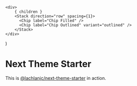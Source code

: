 

    <div>
        { children }
        <Stack direction="row" spacing={1}>
          <Chip label="Chip Filled" />
          <Chip label="Chip Outlined" variant="outlined" />
        </Stack>
    </div>
)

# Next Theme Starter

This is
[@lachlanjc/next-theme-starter](https://github.com/lachlanjc/next-theme-starter)
in action.
